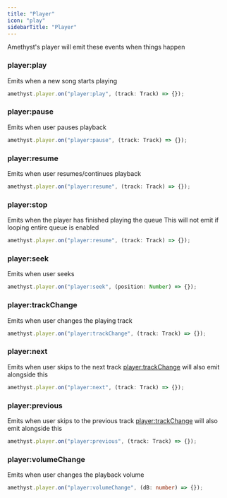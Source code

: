 ```yaml
---
title: "Player"
icon: "play"
sidebarTitle: "Player"
---
```


Amethyst's player will emit these events when things happen

### player:play

Emits when a new song starts playing

```ts
amethyst.player.on("player:play", (track: Track) => {});
```

### player:pause

Emits when user pauses playback

```ts
amethyst.player.on("player:pause", (track: Track) => {});
```

### player:resume

Emits when user resumes/continues playback

```ts
amethyst.player.on("player:resume", (track: Track) => {});
```

### player:stop

Emits when the player has finished playing the queue
<Note>
  This will not emit if looping entire queue is enabled
</Note>


```ts
amethyst.player.on("player:resume", (track: Track) => {});
```

### player:seek

Emits when user seeks

```ts
amethyst.player.on("player:seek", (position: Number) => {});
```

### player:trackChange

Emits when user changes the playing track

```ts
amethyst.player.on("player:trackChange", (track: Track) => {});
```

### player:next

Emits when user skips to the next track
<Note>
  [player:trackChange](#player%3Atrackchange) will also emit alongside this
</Note>


```ts
amethyst.player.on("player:next", (track: Track) => {});
```

### player:previous

Emits when user skips to the previous track
<Note>
  [player:trackChange](#player%3Atrackchange) will also emit alongside this
</Note>


```ts
amethyst.player.on("player:previous", (track: Track) => {});
```

### player:volumeChange

Emits when user changes the playback volume

```ts
amethyst.player.on("player:volumeChange", (dB: number) => {});
```